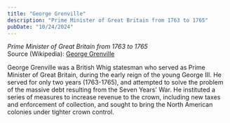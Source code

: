 ```yaml
---
title: "George Grenville"
description: "Prime Minister of Great Britain from 1763 to 1765"
pubDate: "10/24/2024"
---
```


*Prime Minister of Great Britain from 1763 to 1765*  
Source (Wikipedia): [George Grenville][1]

George Grenville was a British Whig statesman who served as Prime Minister of Great Britain, during the early reign of the young George III. He served for only two years (1763-1765), and attempted to solve the problem of the massive debt resulting from the Seven Years' War. He instituted a series of measures to increase revenue to the crown, including new taxes and enforcement of collection, and sought to bring the North American colonies under tighter crown control.

[1]: https://en.wikipedia.org/wiki/George_Grenville
